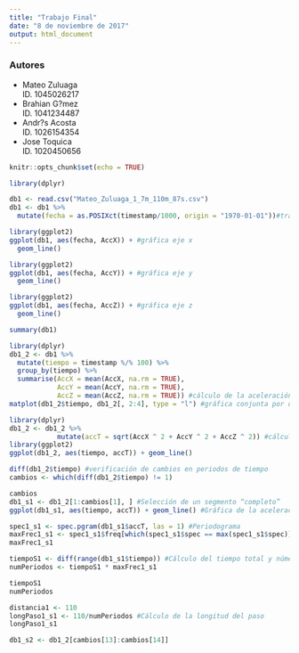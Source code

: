 ```yaml
---
title: "Trabajo Final"
date: "8 de noviembre de 2017"
output: html_document
---
```

<h3>Autores</h3>
<ul>
  <li>Mateo Zuluaga <br> ID. 1045026217</li>
  <li>Brahian G?mez <br> ID. 1041234487</li>
  <li>Andr?s Acosta <br> ID. 1026154354</li>
  <li>Jose Toquica <br> ID. 1020450656</li>
</ul>
```r
knitr::opts_chunk$set(echo = TRUE)
```
```r
library(dplyr)

db1 <- read.csv("Mateo_Zuluaga_1_7m_110m_87s.csv")
db1 <- db1 %>%
  mutate(fecha = as.POSIXct(timestamp/1000, origin = "1970-01-01"))#transformación de la variable tiempo

library(ggplot2)
ggplot(db1, aes(fecha, AccX)) + #gráfica eje x
  geom_line()

library(ggplot2)
ggplot(db1, aes(fecha, AccY)) + #gráfica eje y
  geom_line()

library(ggplot2)
ggplot(db1, aes(fecha, AccZ)) + #gráfica eje z
  geom_line()

summary(db1)
```
```r
library(dplyr)
db1_2 <- db1 %>%
  mutate(tiempo = timestamp %/% 100) %>%
  group_by(tiempo) %>%
  summarise(AccX = mean(AccX, na.rm = TRUE),
            AccY = mean(AccY, na.rm = TRUE),
            AccZ = mean(AccZ, na.rm = TRUE)) #cálculo de la aceleración promedio por décimas de segundo
matplot(db1_2$tiempo, db1_2[, 2:4], type = "l") #gráfica conjunta por décimas de segundo
```
```r
library(dplyr)
db1_2 <- db1_2 %>%
            mutate(accT = sqrt(AccX ^ 2 + AccY ^ 2 + AccZ ^ 2)) #cálculo de la aceleración total
library(ggplot2)
ggplot(db1_2, aes(tiempo, accT)) + geom_line()
```
```r
diff(db1_2$tiempo) #verificación de cambios en periodos de tiempo
cambios <- which(diff(db1_2$tiempo) != 1)

cambios
db1_s1 <- db1_2[1:cambios[1], ] #Selección de un segmento “completo”
ggplot(db1_s1, aes(tiempo, accT)) + geom_line() #Gráfica de la aceleración total en un segmento de tiempo.
```
```r
spec1_s1 <- spec.pgram(db1_s1$accT, las = 1) #Periodograma
maxFrec1_s1 <- spec1_s1$freq[which(spec1_s1$spec == max(spec1_s1$spec))] #Selección de la frecuencia con el valor máximo del espectro.
maxFrec1_s1

tiempoS1 <- diff(range(db1_s1$tiempo)) #Cálculo del tiempo total y números de periodos.
numPeriodos <- tiempoS1 * maxFrec1_s1 

tiempoS1
numPeriodos
```
```r
distancia1 <- 110
longPaso1_s1 <- 110/numPeriodos #Cálculo de la longitud del paso
longPaso1_s1
```
```r
db1_s2 <- db1_2[cambios[13]:cambios[14]]
```


